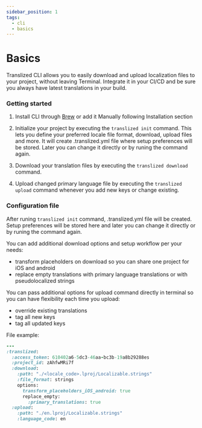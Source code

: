 ```yaml
---
sidebar_position: 1
tags:
  - cli
  - basics
---
```


# Basics

Translized CLI allows you to easily download and upload localization files to your project, without leaving Terminal.
Integrate it in your CI/CD and be sure you always have latest translations in your build.

### Getting started

1. Install CLI through [Brew](/docs/cli/homebrew) or add it Manually following Installation section

2. Initialize your project by executing the `translized init` command. This lets you define your preferred locale file format, download, upload files and more. 
It will create .translized.yml file where setup preferences will be stored. 
Later you can change it directly or by runing the command again.

3. Download your translation files by executing the `translized download` command.

4. Upload changed primary language file by executing the `translized upload` command whenever you add new keys or change existing.


### Configuration file 

After runing `translized init` command, .translized.yml file will be created.
Setup preferences will be stored here and later you can change it directly or by runing the command again.

You can add additional download options and setup workflow per your needs:
- transform placeholders on download so you can share one project for iOS and android
- replace empty translations with primary language translations or with pseudolocalized strings

You can pass additional options for upload command directly in terminal so you can have flexibility each time you upload:
- override existing translations
- tag all new keys
- tag all updated keys

File example:
```ruby
---
:translized:
  :access_token: 610402a6-5dc3-46aa-bc3b-19a8b29288es
  :project_id: zAhfwMRi7f
  :download:
    :path: "./<locale_code>.lproj/Localizable.strings"
    :file_format: strings
    options:
      transform_placeholders_iOS_android: true
      replace_empty:
        :primary_translations: true
  :upload:
    :path: "./en.lproj/Localizable.strings"
    :language_code: en
```
